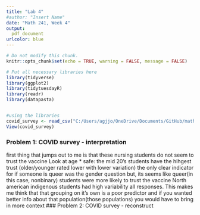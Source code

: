 ```yaml
---
title: "Lab 4"
#author: "Insert Name"
date: "Math 241, Week 4"
output:
  pdf_document
urlcolor: blue
---
```

```r
# Do not modify this chunk.
knitr::opts_chunk$set(echo = TRUE, warning = FALSE, message = FALSE)
```

```r
# Put all necessary libraries here
library(tidyverse)
library(ggplot2)
library(tidytuesdayR)
library(readr)
library(datapasta)


#using the libraries
covid_survey <- read_csv("C:/Users/agjjo/OneDrive/Documents/GitHub/math241/labs/lab04/data/covid-survey.csv")
View(covid_survey)
```

### Problem 1: COVID survey - interpretation
first thing that jumps out to me is that these nursing students do not seem to trust the vaccine
Look at age * safe: the mid 20's students have the hihgest trust (older/younger rated lower with lower variation)
the only clear indicator for if someone is queer was the gender question but, its seems like queer(in this case, nonbinary) students were more likely to trust the vaccine
North american indigenous students had high variability all responses. This makes me think that that grouping on it's own is a poor predictor and if you wanted better info about that population(those populations) you would have to bring in more context
### Problem 2: COVID survey - reconstruct
```r
















```